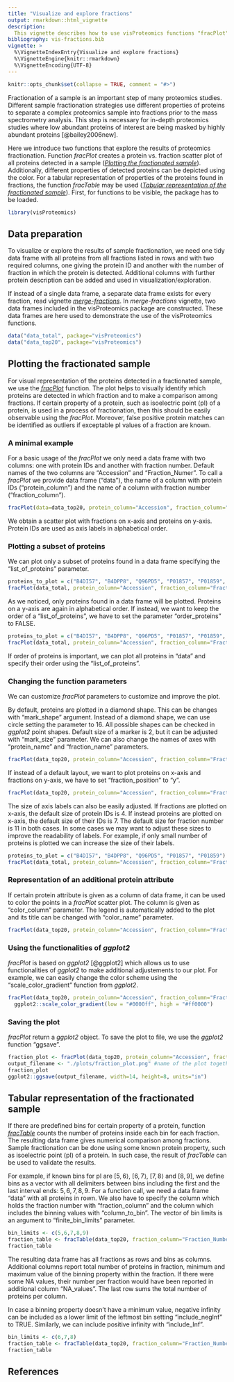 ```yaml
---
title: "Visualize and explore fractions"
output: rmarkdown::html_vignette
description:
  This vignette describes how to use visProteomics functions "fracPlot" and "fracTable" to visualize and explore the proteomics data obtained with the process of fractionation.
bibliography: vis-fractions.bib
vignette: >
  %\VignetteIndexEntry{Visualize and explore fractions}
  %\VignetteEngine{knitr::rmarkdown}
  %\VignetteEncoding{UTF-8}
---
```


```r
knitr::opts_chunk$set(collapse = TRUE, comment = "#>")
```

Fractionation of a sample is an important step of many proteomics studies.
Different sample fractionation strategies use different
properties of proteins to separate a complex proteomics sample into fractions prior to the mass spectrometry analysis.
This step is necessary for in-depth proteomics studies where low abundant proteins of interest are being masked by highly abundant proteins [@bailey2006new].


Here we introduce two functions that explore the results of proteomics fractionation. Function *fracPlot* creates a protein vs. fraction scatter plot of all proteins detected in a sample (*[Plotting the fractionated sample]*). Additionally, different properties of detected proteins can be depicted using the color. For a tabular representation of properties of the proteins found in fractions, the function *fracTable* may be used (*[Tabular representation of the fractionated sample]*). First, for functions to be visible, the package has to be loaded.

```r
library(visProteomics)
```


## Data preparation

To visualize or explore the results of sample fractionation, we need one tidy data frame with all proteins from all fractions listed in rows and with two required columns, one giving the protein ID and another with the number of fraction in which the protein is detected. Additional columns with further protein description can be added and used in visualization/exploration.

If instead of a single data frame, a separate data frame exists for every fraction, read vignette [*merge-fractions*](merge-fractions.html). In *merge-fractions* vignette, two data frames included in the visProteomics package are constructed. These data frames are here used to demonstrate the use of the visProteomics functions.

```r
data("data_total", package="visProteomics")
data("data_top20", package="visProteomics")
```


## Plotting the fractionated sample

For visual representation of the proteins detected in a fractionated sample, we use the *[fracPlot](../reference/fracPlot.html)* function. The plot helps to visually identify which proteins are detected in which fraction and to make a comparison among fractions. If certain property of a protein, such as isoelectric point (pI) of a protein, is used in a process of fractionation, then this should be easily observable using the *fracPlot*. Moreover, false positive protein matches can be identified as outliers if exceptable pI values of a fraction are known.


### A minimal example

For a basic usage of the *fracPlot* we only need a data frame with two columns: one with protein IDs and another with fraction number. Default names of the two columns are "Accession" and "Fraction_Numer". To call a *fracPlot* we provide data frame ("data"), the name of a column with protein IDs ("protein_column") and the name of a column with fraction number ("fraction_column").

```r
fracPlot(data=data_top20, protein_column="Accession", fraction_column="Fraction_Number")
```

We obtain a scatter plot with fractions on x-axis and proteins on y-axis. Protein IDs are used as axis labels in alphabetical order.

### Plotting a subset of proteins

We can plot only a subset of proteins found in a data frame specifying the "list_of_proteins" parameter.

```r
proteins_to_plot = c("B4DI57", "B4DPP8", "Q96PD5", "P01857", "P01859", "false_protein")
fracPlot(data_total, protein_column="Accession", fraction_column="Fraction_Number", list_of_proteins=proteins_to_plot)
```

As we noticed, only proteins found in a data frame will be plotted. Proteins on a y-axis are again in alphabetical order. If instead, we want to keep the order of a "list_of_proteins", we have to set the parameter "order_proteins" to FALSE.

```r
proteins_to_plot = c("B4DI57", "B4DPP8", "Q96PD5", "P01857", "P01859", "false_protein")
fracPlot(data_total, protein_column="Accession", fraction_column="Fraction_Number", list_of_proteins=proteins_to_plot, order_proteins=FALSE)
```

If order of proteins is important, we can plot all proteins in "data" and specify their order using the "list_of_proteins".

### Changing the function parameters

We can customize *fracPlot* parameters to customize and improve the plot.

By default, proteins are plotted in a diamond shape. This can be changes with "mark_shape" argument. Instead of a diamond shape, we can use circle setting the parameter to $16$. All possible shapes can be checked in *ggplot2* point shapes. Default size of a marker is $2$, but it can be adjusted with "mark_size" parameter. We can also change the names of axes with "protein_name" and "fraction_name" parameters.

```r
fracPlot(data_top20, protein_column="Accession", fraction_column="Fraction_Number", mark_shape=16, mark_size=1, protein_name="Peptides", fraction_name="Fractions") 
```

If instead of a default layout, we want to plot proteins on x-axis and fractions on y-axis, we have to set "fraction_position" to "y".

```r
fracPlot(data_top20, protein_column="Accession", fraction_column="Fraction_Number", fraction_position="y") 
```

The size of axis labels can also be easily adjusted. If fractions are plotted on x-axis, the default size of protein IDs is $4$. If instead proteins are plotted on x-axis, the default size of their IDs is $7$. The default size for fraction number is $11$ in both cases. In some cases we may want to adjust these sizes to improve the readability of labels. For example, if only small number of proteins is plotted we can increase the size of their labels.

```r
proteins_to_plot = c("B4DI57", "B4DPP8", "Q96PD5", "P01857", "P01859")
fracPlot(data_total, protein_column="Accession", fraction_column="Fraction_Number", list_of_proteins=proteins_to_plot, protein_labels_size=10, fraction_labels_size=10, mark_size=3)
```


### Representation of an additional protein attribute

If certain protein attribute is given as a column of data frame, it can be used to color the points in a *fracPlot* scatter plot. The column is given as "color_column" parameter. The legend is automatically added to the plot and its title can be changed with "color_name" parameter.

```r
fracPlot(data_top20, protein_column="Accession", fraction_column="Fraction_Number", color_column="Sum_Coverage", color_name="Coverage")
```

### Using the functionalities of *ggplot2*

*fracPlot* is based on *ggplot2* [@ggplot2] which allows us to use functionalities of *ggplot2* to make additional adjustements to our plot. For example, we can easily change the color scheme using the "scale_color_gradient" function from *ggplot2*.

```r
fracPlot(data_top20, protein_column="Accession", fraction_column="Fraction_Number", color_column="pI") + 
  ggplot2::scale_color_gradient(low = "#0000ff", high = "#ff0000")
```


### Saving the plot

*fracPlot* return a *ggplot2* object. To save the plot to file, we use the *ggplot2* function "ggsave".

```r
fraction_plot <- fracPlot(data_top20, protein_column="Accession", fraction_column="Fraction_Number")
output_filename <- "./plots/fraction_plot.png" #name of the plot together with the path
fraction_plot
ggplot2::ggsave(output_filename, width=14, height=8, units="in")
```


## Tabular representation of the fractionated sample

If there are predefined bins for certain property of a protein, function *[fracTable](../reference/fracTable.html)* counts the number of proteins inside each bin for each fraction. The resulting data frame gives numerical comparison among fractions.
Sample fractionation can be done using some known protein property, such as isoelectric point (pI) of a protein. In such case, the result of *fracTable* can be used to validate the results.

For example, if known bins for pI are $[5,6\rangle$, $[6,7\rangle$, $[7,8\rangle$ and $[8,9]$, we define bins as a vector with all delimiters between bins including the first and the last interval ends: $5,6,7,8,9$. For a function call, we need a data frame "data" with all proteins in rown. We also have to specify the column which holds the fraction number with "fraction_column" and the column which includes the binning values with "column_to_bin". The vector of bin limits is an argument to "finite_bin_limits" parameter.

```r
bin_limits <- c(5,6,7,8,9)
fraction_table <- fracTable(data_top20, fraction_column="Fraction_Number", column_to_bin="pI", finite_bin_limits=bin_limits)
fraction_table
```

The resulting data frame has all fractions as rows and bins as columns. Additional columns report total number of proteins in fraction, minimum and maximum value of the binning property within the fraction. If there were some NA values, their number per fraction would have been reported in additional column "NA_values". The last row sums the total number of proteins per column.

In case a binning property doesn't have a minimum value, negative infinity can be included as a lower limit of the leftmost bin setting "include_negInf" to TRUE. Similarly, we can include positive infinity with "include_Inf".

```r
bin_limits <- c(6,7,8)
fraction_table <- fracTable(data_top20, fraction_column="Fraction_Number", column_to_bin="pI", finite_bin_limits=bin_limits, include_negInf=TRUE)
fraction_table
```

## References
